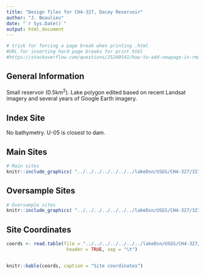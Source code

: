 ```yaml
---
title: "Design files for CH4-327, Dacey Reservoir"
author: "J. Beaulieu"
date: "`r Sys.Date()`"
output: html_document
---
```


```r
# trick for forcing a page break when printing .html
#URL for inserting hard page breaks for print html
#https://stackoverflow.com/questions/25240541/how-to-add-newpage-in-rmarkdown-in-a-smart-way
```
## General Information
Small reservoir (0.5km^2^).  Lake polygon edited based on recent Landsat imagery and several years of Google Earth imagery.


## Index Site
No bathymetry.  U-05 is closest to dam.

## Main Sites
```r
# Main sites
knitr::include_graphics( "../../../../../../../lakeDsn/USGS/CH4-327/327_Main.png")
```
<P style="page-break-before: always">
  
  

## Oversample Sites
```r
# Oversample sites
knitr::include_graphics( "../../../../../../../lakeDsn/USGS/CH4-327/327_Over.png")
```

<P style="page-break-before: always">
## Site Coordinates
```r

coords <- read.table(file = "../../../../../../../lakeDsn/USGS/CH4-327/ch4_327Sites.txt",
                      header = TRUE, sep = "\t")


knitr::kable(coords, caption = "Site coordinates")
```